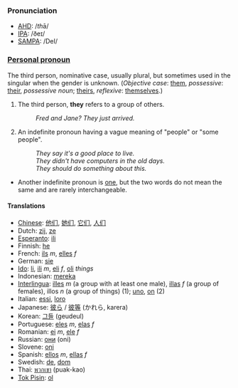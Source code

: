 ===Pronunciation===
*[[w:AHD|AHD]]: /<i>th</i>ā/
*[[w:IPA|IPA]]: /ðeɪ/
*[[w:SAMPA|SAMPA]]: /DeI/

===[[Personal pronoun]]===
The third person, nominative case, usually plural, but sometimes used in the singular when the gender is unknown.
(''Objective case'': [[them]], ''possessive'': [[their]], ''possessive noun''; [[theirs]], ''reflexive'': [[themselves]].)

# The third person, '''they''' refers to a group of others.
#:''Fred and Jane? They just arrived.''
# An indefinite pronoun having a vague meaning of "people" or "some people".
#:''They say it's a good place to live.''
#:''They didn't have computers in the old days.''
#:''They should do something about this.''
*Another indefinite pronoun is [[one]], but the two words do not mean the same and are rarely interchangeable.

====Translations====
*[[Chinese]]: [[他们]], [[她们]], [[它们]], [[人们]]
*Dutch: [[zij]], [[ze]]
*[[Esperanto]]: [[ili]]
*Finnish: [[he]]
*French: [[ils]] ''m'', [[elles]] ''f''
*German: [[sie]]
*[[Ido]]: [[li]], [[ili]] ''m'', [[eli]] ''f'', [[oli]] ''things''
*Indonesian: [[mereka]]
*[[Interlingua]]: [[illes]] ''m'' (a group with at least one male), [[illas]] ''f'' (a group of females), illos ''n'' (a group of things) (1); [[uno]], [[on]] (2)
*Italian: [[essi]], [[loro]]
*Japanese: [[彼ら]] / [[彼等]] (かれら, karera)
*Korean: [[그들]] (geudeul)
*Portuguese: [[eles]] ''m'', [[elas]] ''f''
*Romanian: [[ei]] ''m'', [[ele]] ''f''
*Russian: [[они]] (oni)
*Slovene: [[oni]]
*Spanish: [[ellos]] ''m'', [[ellas]] ''f''
*Swedish: [[de]], [[dom]]
*Thai: [[พวกเขา]] (puak-kao)
*[[Tok Pisin]]: [[ol]]